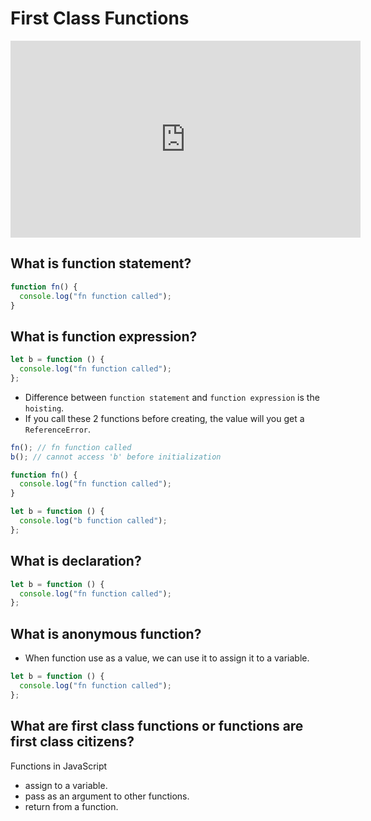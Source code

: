# First Class Functions

<iframe
  width="560"
  height="315"
  src="https://www.youtube.com/embed/SHINoHxvTso?si=0SYWrAFjztYsDRuU"
  title="YouTube video player"
  frameborder="0"
  allow="accelerometer; autoplay; clipboard-write; encrypted-media; gyroscope; picture-in-picture; web-share"
  allowfullscreen
></iframe>

## What is function statement?

```js showLineNumbers copy
function fn() {
  console.log("fn function called");
}
```

## What is function expression?

```js showLineNumbers copy
let b = function () {
  console.log("fn function called");
};
```

- Difference between `function statement` and `function expression` is the `hoisting`.
- If you call these 2 functions before creating, the value will you get a `ReferenceError`.

```js showLineNumbers copy
fn(); // fn function called
b(); // cannot access 'b' before initialization

function fn() {
  console.log("fn function called");
}

let b = function () {
  console.log("b function called");
};
```

## What is declaration?

```js showLineNumbers copy
let b = function () {
  console.log("fn function called");
};
```

## What is anonymous function?

- When function use as a value, we can use it to assign it to a variable.

```js showLineNumbers copy
let b = function () {
  console.log("fn function called");
};
```

## What are first class functions or functions are first class citizens?

Functions in JavaScript

- assign to a variable.
- pass as an argument to other functions.
- return from a function.
